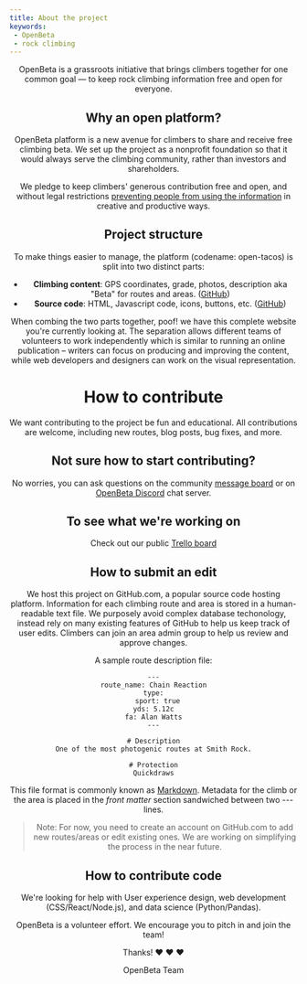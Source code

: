 ```yaml
---
title: About the project
keywords:
 - OpenBeta
 - rock climbing
---
```

<Header text="Welcome! 👋"/>

OpenBeta is a grassroots initiative that brings climbers together for one common goal — to keep rock climbing information free and open for everyone.

## Why an open platform?
OpenBeta platform is a new avenue for climbers to share and receive free climbing beta.  We set up the project as a nonprofit foundation so that it would always serve the climbing community, rather than investors and shareholders.

We pledge to keep climbers' generous contribution free and open, and without legal restrictions [preventing people from using the information](https://www.climbing.com/news/mountain-project-openbeta-and-the-fight-over-climbing-data-access/) in creative and productive ways.

## Project structure

To make things easier to manage, the platform (codename: open-tacos) is split into two distinct parts:
- **Climbing content**:  GPS coordinates, grade, photos, description aka "Beta" for routes and areas.  ([GitHub](https://github.com/OpenBeta/opentacos-content))
- **Source code**: HTML, Javascript code, icons, buttons, etc. ([GitHub](https://github.com/openbeta/open-tacos))

When combing the two parts together, poof! we have this complete website you're currently looking at.
The separation allows different teams of volunteers to work independently which is similar to running an online publication – writers can focus on producing and improving the content, while web developers and designers can work on the visual representation. 

# How to contribute

We want contributing to the project be fun and educational.  All contributions are welcome, including new routes, blog posts, bug fixes, and more.

## Not sure how to start contributing?

No worries, you can ask questions on the community [message board](https://community.openbeta.io) or on [OpenBeta Discord](https://discord.gg/w2KpQu2ca5) chat server.

## To see what we're working on

Check out our public [Trello board](https://trello.com/b/Ir8emiyR/openbeta-project)

## How to submit an edit

We host this project on GitHub.com, a popular source code hosting platform.
Information for each climbing route and area is stored in a human-readable text file.
We purposely avoid complex database techonology, instead rely on many existing features of GitHub to help us keep track of user edits.  Climbers can join an area admin group to help us review and approve changes.

A sample route description file:

```
---
route_name: Chain Reaction
type:
  sport: true
yds: 5.12c
fa: Alan Watts
---

# Description
One of the most photogenic routes at Smith Rock.

# Protection
Quickdraws
```

This file format is commonly known as [Markdown](https://www.markdownguide.org/).
Metadata for the climb or the area is placed in the *front matter* section sandwiched between two --- lines.

> Note: For now, you need to create an account on GitHub.com to add new routes/areas or edit existing ones.  We are working on simplifying the process in the near future.

## How to contribute code

We're looking for help with User experience design, web development (CSS/React/Node.js), and data science (Python/Pandas).

OpenBeta is a volunteer effort. We encourage you to pitch in and join the team!

Thanks! ❤️ ❤️ ❤️

OpenBeta Team
